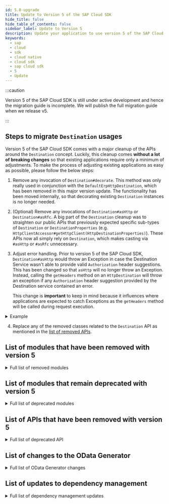 ```yaml
---
id: 5.0-upgrade
title: Update to Version 5 of the SAP Cloud SDK
hide_title: false
hide_table_of_contents: false
sidebar_label: Update to Version 5
description: Update your application to use version 5 of the SAP Cloud SDK
keywords:
  - sap
  - cloud
  - sdk
  - cloud native
  - cloud sdk
  - sap cloud sdk
  - 5
  - Update
---
```


:::caution

Version 5 of the SAP Cloud SDK is still under active development and hence the migration guide is incomplete.
We will publish the full migration guide when we release v5.

:::

## Steps to migrate `Destination` usages

Version 5 of the SAP Cloud SDK comes with a major cleanup of the APIs around the `Destination` concept.
Luckily, this cleanup comes **without a lot of breaking changes** so that existing applications require only a minimum of adjustments.
To make the process of adjusting existing applications as easy as possible, please follow the below steps:

1.  Remove any invocation of `Destination#decorate`.
    This method was only really used in conjunction with the `DefaultErpHttpDestination`, which has been removed in this major version update.
    The functionality has been moved internally, so that decorating existing `Destination` instances is no longer needed.

2.  (Optional) Remove any invocations of `Destination#asHttp` or `Destination#asRfc`.
    A big part of the `Destination` cleanup was to straighten our public APIs that previously expected specific sub-types of `Destination` or `DestinationProperties` (e.g. `HttpClientAccessor#getHttpClient(HttpDestinationProperties)`).
    These APIs now all simply rely on `Destination`, which makes casting via `#asHttp` or `#asRfc` unnecessary.

3.  Adjust error handling.
    Prior to version 5 of the SAP Cloud SDK, `Destination#asHttp` would throw an Exception in case the Destination Service wasn't able to provide valid `Authorization` header suggestions.
    This has been changed so that `asHttp` will no longer throw an Exception.
    Instead, calling the `getHeaders` method on an `HttpDestination` will throw an exception if any `Authorization` header suggestion provided by the Destination service contained an error.

    This change is **important** to keep in mind because it influences where applications are expected to catch Exceptions as the `getHeaders` method will be called during request execution.

<details>
<summary>Example</summary>

Given the following code:

```java
Try<Destination> maybeDestination = DestinationAccessor.tryGetDestination("my-destination");
if (maybeDestination.isFailure()) {
    throw new IllegalStateException("Unable to retrieve 'my-destination'.", maybeDestination.getCause());
}

HttpDestination httpDestination;
try {
    httpDestination = maybeDestination.get().asHttp();
} catch (DestinationAccessException e) {
    throw new IllegalStateException("Destination service wasn't able to provide a valid HTTP destination.", e);
}

try {
    new MyODataService().getAllEntities().executeRequest(httpDestination);
} catch (ODataException e) {
    throw new IllegalStateException("Unable to retrieve odata entities.", e);
}
```

The code should be updated like this:

```diff
Try<Destination> maybeDestination = DestinationAccessor.tryGetDestination("my-destination");
if (maybeDestination.isFailure()) {
    throw new IllegalStateException("Unable to retrieve 'my-destination'.", maybeDestination.getCause());
}

- HttpDestination httpDestination;
- try {
-   httpDestination = maybeDestination.get().asHttp();
- } catch (DestinationAccessException e) {
-   throw new IllegalStateException("Destination service wasn't able to provide a valid HTTP destination.", e);
- }

try {
-   new MyODataService().getAllEntities().executeRequest(httpDestination);
+   new MyODataService().getAllEntities().executeRequest(maybeDestination.get());
+ } catch (DestinationAccessException e) {
+   throw new IllegalStateException("Destination service wasn't able to provide a valid HTTP destination.", e);
} catch (ODataException e) {
    throw new IllegalStateException("Unable to retrieve odata entities.", e);
}
```

</details>

4.  Replace any of the removed classes related to the `Destination` API as mentioned in the [list of removed APIs](#list-of-apis-that-have-been-removed-with-version-5).

<!-- The following section has been commented out, as it doesn't really fit our migration guide. However, having this as a blog post might be suitable.
## Changes to the `Destination` API

One of the biggest changes in version 5 of the SAP Cloud SDK for Java evolves around the `Destination` API.
Our primary goal with the following changes is to improve reusability of the `Destination` APIs across different runtime environments.
As an added benefit, we also made the APIs simpler and easier to understand as we eliminated vast parts of (seemingly) duplicated implementations.

### Unification of `HttpDestination` implementations

Up until version 5 of the SAP Cloud SDK, modules were structured around the idea of splitting implementations for different runtime environments.
As a consequence, there were many different implementations of the `HttpDestination` interface, such as `DefaultHttpDestination`, `ScpCfHttpDestination`, and `ScpNeoHttpDestination`.
This structure was not optimal as those classes were mostly identical but still behaved slighlty differently in some cases.

In version 5, these differences were eliminated by removing all implementations but the `DefaultHttpDestination`, which is now the one and only implementation of the `HttpDestination` that is shipped within the SAP Cloud SDK.
One part of the removal of existing classes was to consolidate the slight differences in behavior of the previous implementations.
Therefore, consumers shouldn't notice any differences in behavior when using the `DefaultHttpDestination` compared to the previous implementations, regardless on where their application is running.

### Simplification of APIs that expect `Destination` instances

In the past, many of the SAP Cloud SDK's APIs were tailored towards a specific type of `Destination`.
The `HttpClientAccessor`, for example, required an instance of `HttpDestinationProperties` to be passed in order to create an `HttpClient` instance.
This was not optimal as it required consumers to explicitly cast `Destination` instances they retrieved from the `DestinationAccessor` by using the `asHttp` method.
In version 5, we changed our public APIs that previously relied on specific sub-types of `Destination` (or `DestinationProperties`) to use the `Destination` interface directly.
That way, customers no longer need to worry about casting `Destination` instances to a specific sub-type - this will be done automatically within the SAP Cloud SDK.

The `asHttp` (as well as the `asRfc`) methods are still available on the `Destination` interface, but they are no longer mandatory to be called from the application's side.

### Removed API and changed error behavior

Version 5 of the SAP Cloud SDK removes the `decorate(...)` method from the `Destination` interface.
This method was previously needed to cover SAP specific On-Premise features.
These features, however, are now integrated into the `DefaultHttpDestination` implementation so that the `decorate(...)` method is no longer needed.

Furthermore, we slightly updated the behavior of `asHttp`:
This method **no longer** throws an Exceptions in case the Destination Service wasn't able to provide a valid `Authorization` header.
Instead, an Exception will be thrown when the `getHeaders` method is used, for example, during the actual request execution.
This is an improvement especially for use cases where the application wants to use the provided convenience getters for HTTP specific properties without actually trying to establish a connection to the target system.

Moreover, the `HttpClientAccessor.getHttpClient` method now provides an overload accepting `Destination` instances directly.
However, this method will throw an Exception in case the provided `Destination` instance is not an instance of `HttpDestination` or cannot be converted to such.
This allows you to pass in your `Destination`s without the need to call `asHttp` before.

Additionally, `asHttp` and `asRfc` will no longer always return a new instance of `HttpDestination` or `RfcDestination` if the current object is already an instance of `HttpDestination` or `RfcDestination` respectively.
-->

## List of modules that have been removed with version 5

<details>
    <summary>Full list of removed modules</summary>

- Blockchain:
  - `blockchain-business-services-sdk`
  - `blockchain-business-services-visibility`
  - `blockchain-client-fabric`
  - `blockchain-client-multichain`
  - `scp-blockchain`
- Neo related modules:
  - `auditlog-scp-neo`
  - `cloudplatform-connectivity-scp-neo`
  - `cloudplatform-core-scp-neo`
  - `scp-neo`
  - `security-scp-neo`
  - `tenant-scp-neo`
  - `concurrency-scp-neo`
- Pregenerated clients
  - `scp-workflow-cf`
  - `btp-business-rules`
- Others:
  - `com.sap.cloud.sdk:sdk-sjb-bom`
  - `com.sap.cloud.sdk.archetypes:sdk-neo-javaee7`
  - `com.sap.cloud.sdk.plugins:plugins-parent`
  - `com.sap.cloud.sdk.plugins:scp-neo-maven-plugin`
  - `com.sap.cloud.sdk.cloudplatform:security-servlet`
  - `com.sap.cloud.sdk.cloudplatform:auditlog`
  - `com.sap.cloud.sdk.cloudplatform:auditlog-scp-cf`
  - `com.sap.cloud.sdk.cloudplatform:auditlog-scp-neo`
  - `com.sap.cloud.sdk.datamodel:odata-generator-cli`
    - Call the generator directly as a maven plugin: `mvn com.sap.cloud.sdk.datamodel:odata-generator-maven-plugin:5.0.0:generate`
  - `com.sap.cloud.sdk.datamodel:odata-v4-generator-cli`
    - Call the generator directly as a maven plugin: `mvn com.sap.cloud.sdk.datamodel:odata-v4-generator-maven-plugin:5.0.0:generate`
  - `com.sap.cloud.sdk.datamodel:openapi-generator-cli`
    - Call the generator directly as a maven plugin: `mvn com.sap.cloud.sdk.datamodel:openapi-generator-maven-plugin:5.0.0:generate`

</details>

## List of modules that remain deprecated with version 5

<details>
    <summary>Full list of deprecated modules</summary>

- `com.sap.cloud.sdk.s4hana:s4hana-connectivity`
- `com.sap.cloud.sdk.s4hana:s4hana-core`
- `com.sap.cloud.sdk.s4hana:rfc`
- `com.sap.cloud.sdk.datamodel:soap`
- `com.sap.cloud.sdk.cloudplatform:auditlog-scp-cf`

</details>

## List of APIs that have been removed with version 5

<!-- vale off -->

<details>
  <summary>Full list of deprecated API</summary>

  <table>
    <thead>
      <tr>
        <td>
          <b>API</b>
        </td>
        <td>
          <b>Replacement</b>
        </td>
        <td>
          <b>Comment</b>
        </td>
      </tr>
    </thead>
    <tbody>
      <tr>
        <td>DefaultErpHttpDestination</td>
        <td>HttpDestination</td>
        <td>
          HttpDestination now automatically adds sap-client and sap-language
          headers defined on the destination
        </td>
      </tr>
      <tr>
        <td>ErpHttpDestination</td>
        <td>DefaultHttpDestination</td>
        <td>-</td>
      </tr>
      <tr>
        <td>ErpHttpDestinationProperties</td>
        <td>DefaultHttpDestination</td>
        <td>-</td>
      </tr>
      <tr>
        <td>ErpHttpDestinationUtils</td>
        <td>-</td>
        <td>No replacement necessary</td>
      </tr>
      <tr>
        <td>AbstractHttpDestination</td>
        <td>-</td>
        <td>No replacement necessary</td>
      </tr>
      <tr>
        <td>WrappedDestination</td>
        <td>-</td>
        <td>No replacement necessary</td>
      </tr>
      <tr>
        <td>AbstractScpDestination</td>
        <td>-</td>
        <td>No replacement necessary</td>
      </tr> 
      <tr>
        <td>AbstractScpDestinationBuilder</td>
        <td>-</td>
        <td>No replacement necessary</td>
      </tr>
      <tr>
        <td>ScpCfDestination</td>
        <td>-</td>
        <td>No replacement necessary</td>
      </tr>
      <tr>
        <td>ScpCfHttpDestination</td>
        <td>DefaultHttpDestination</td>
        <td>-</td>
      </tr>
      <tr>
        <td>ScpCfRfcDestination</td>
        <td>DefaultRfcDestination</td>
        <td>-</td>
      </tr>
      <tr>
        <td>StringConverter</td>
        <td>Java Standard Library</td>
        <td>
          The Java Standard Library offers the same features, e.g.
          <code>SimpleDateFormat</code> or <code>DateTimeFormatter</code>, with the
          pattern
          <code>yyyy-MM-dd</code> or <code>yyyy-MM-dd HH:mm:ss</code>
        </td>
      </tr>
      <tr>
        <td>StringValidator</td>
        <td>
          <a href="https://commons.apache.org/proper/commons-codec/">
            Apache Commons Codec
          </a>
        </td>
        <td>
          Use libraries like{' '}
          <a href="https://commons.apache.org/proper/commons-codec/">
            Apache Commons Codec
          </a>
          , which offers a{' '}
          <a href="https://commons.apache.org/proper/commons-codec/apidocs/org/apache/commons/codec/binary/Base64.html">
            Base64
          </a>{' '}
          class.
        </td>
      </tr>
      <tr>
        <td>ClientCredentialsValidator</td>
        <td>Java Standard Library</td>
        <td>
          For validation client secrets see <code>StringValidator</code> above.
          To validate the client id, try to match the regular expression
          <code>[a-zA-Z0-9\\-!|]+</code>.
        </td>
      </tr>
      <tr>
        <td>OAuth2ServiceProvider</td>
        <td><a href="https://github.com/SAP/cloud-security-services-integration-library/tree/main/token-client">SAP BTP Java Token Client</a></td>
        <td>
          Please directly use the <a href="https://github.com/SAP/cloud-security-services-integration-library/tree/main/token-client">SAP BTP Java Token Client</a> library instead.
        </td>
      </tr>
      <tr>
        <td>AuthTokenBuilder</td>
        <td><a href="https://github.com/auth0/java-jwt">Java JWT implementation</a></td>
        <td>
          For creating an <code>AuthToken</code> from scratch, please manually define the claims and optional audience field. For example:
          <pre>String jwt = JWT.create()<br />
          &nbsp;&nbsp;.withClaim("zid", "tenant-id")<br />
          &nbsp;&nbsp;.withClaim("iss", "http://subscriber.domain")<br />
          &nbsp;&nbsp;.withAudience("my-app!t123")<br />
          &nbsp;&nbsp;.sign(Algorithm.none());<br />
          AuthToken token = new AuthToken(JWT.decode(jwt));</pre>
          Alternatively for creating extended unit tests based on token handling, please find the <a href="https://github.com/SAP/cloud-security-services-integration-library/tree/main/java-security-test">SAP BTP Java Security Test</a> library instead.
        </td>
      </tr>
      <tr>
        <td>AuditLogger</td>
        <td>-</td>
        <td>
          Please approach the SAP Cloud SDK development team about migration guidance by <a href="https://github.com/SAP/cloud-sdk-java/issues/new">creating a GitHub support issue</a>.
          <br />
          This change also affects the Auditlog integration with the S/4HANA Connectivity module.
        </td>
      </tr>
      <tr>
        <td>ScpCfPrincipal</td>
        <td>DefaultPrincipal</td>
        <td> - </td>
      </tr>
      <tr>
        <td>ScpCfPrincipalFacade</td>
        <td>DefaultPrincipalFacade</td>
        <td> - </td>
      </tr>
      <tr>
        <td>LocalScopePrefixProvider</td>
        <td>-</td>
        <td>No replacement.</td>
      </tr>
      <tr>
        <td>DefaultLocalScopePrefixProvider</td>
        <td>-</td>
        <td>No replacement.</td>
      </tr>
      <tr>
        <td>LocalScopePrefixExtractor</td>
        <td>-</td>
        <td>No replacement.</td>
      </tr>
      <tr>
        <td>Audience</td>
        <td><a href= "https://github.com/SAP/cloud-security-services-integration-library/tree/main">
                    SAP BTP Security Services Integration Libraries</a></td>
        <td id="XsuaaComment">Use the SAP BTP Security Services Integration Libraries to retrieve token information from the token stored
                    in the <code>SecurityContext</code>. For example: <br />
         <pre>
         Token token = SecurityContext.getToken(); <br />
         String audience = token.getClaimAsString(TokenClaims.AUDIENCE); <br />
         List&ltString&gt scopes = token.getClaimAsStringList(TokenClaims.XSUAA.SCOPES); <br />
         ...
         </pre>
         See the <a href= "https://github.com/SAP/cloud-security-services-integration-library/blob/main/java-api/src/main/java/com/sap/cloud/security/token/TokenClaims.java">
                    <code>TokenClaims</code></a> class for additional claims.
        </td>
      </tr>
      <tr>
        <td>Authorization</td>
        <td><a href= "https://github.com/SAP/cloud-security-services-integration-library/tree/main">
                    SAP BTP Security Services Integration Libraries</a></td>
        <td>See comment on <a href="#XsuaaComment">retrieving token information.</a></td>
      </tr>
      <tr>
        <td>Role</td>
        <td><a href= "https://github.com/SAP/cloud-security-services-integration-library/tree/main">
                            SAP BTP Security Services Integration Libraries</a></td>
        <td>See comment on <a href="#XsuaaComment">retrieving token information.</a></td>
      </tr>
      <tr>
        <td>Scope</td>
        <td><a href= "https://github.com/SAP/cloud-security-services-integration-library/tree/main">
                            SAP BTP Security Services Integration Libraries</a></td>
        <td>See comment on <a href="#XsuaaComment">retrieving token information.</a></td>
      </tr>
      <tr>
        <td>TenantSpecificAuthorization</td>
        <td><a href= "https://github.com/SAP/cloud-security-services-integration-library/tree/main">
                            SAP BTP Security Services Integration Libraries</a></td>
        <td>See comment on <a href="#XsuaaComment">retrieving token information.</a></td>
      </tr>
      <tr>
        <td>UserSpecificAuthorization</td>
        <td><a href= "https://github.com/SAP/cloud-security-services-integration-library/tree/main">
                            SAP BTP Security Services Integration Libraries</a></td>
        <td>See comment on <a href="#XsuaaComment">retrieving token information.</a></td>
      </tr>
      <tr>
        <td>PrincipalAttribute</td>
        <td><a href= "https://github.com/SAP/cloud-security-services-integration-library/tree/main">
                            SAP BTP Security Services Integration Libraries</a></td>
        <td>See comment on <a href="#XsuaaComment">retrieving token information.</a></td>
      </tr>
      <tr>
        <td>CollectionPrincipalAttribute</td>
        <td><a href= "https://github.com/SAP/cloud-security-services-integration-library/tree/main">
                            SAP BTP Security Services Integration Libraries</a></td>
        <td>See comment on <a href="#XsuaaComment">retrieving token information.</a></td>
      </tr>
      <tr>
        <td>SimplePrincipalAttribute</td>
        <td><a href= "https://github.com/SAP/cloud-security-services-integration-library/tree/main">
                            SAP BTP Security Services Integration Libraries</a></td>
        <td>See comment on <a href="#XsuaaComment">retrieving token information.</a></td>
      </tr>
      <tr>
        <td>StringCollectionPrincipalAttribute</td>
        <td><a href= "https://github.com/SAP/cloud-security-services-integration-library/tree/main">
                            SAP BTP Security Services Integration Libraries</a></td>
        <td>See comment on <a href="#XsuaaComment">retrieving token information.</a></td>
      </tr>
      <tr>
        <td>StringPrincipalAttribute</td>
        <td><a href= "https://github.com/SAP/cloud-security-services-integration-library/tree/main">
                            SAP BTP Security Services Integration Libraries</a></td>
        <td>See comment on <a href="#XsuaaComment">retrieving token information.</a></td>
      </tr>
      <tr>
        <td>ScpCfDestinationRetrievalStrategy.CURRENT_TENANT_THEN_PROVIDER</td>
        <td>-</td>
        <td>Please query subscriber and provider tenants individually instead using <code>ONLY_SUBSCRIBER</code> and <code>ALWAYS_PROVIDER</code></td>
      </tr>
    </tbody>
  </table>
</details>

## List of changes to the OData Generator

<details>
    <summary>Full list of OData Generator changes</summary>

- `javax.inject.Named` annotation removed from code generated by the OData v2 and v4 generators. With that, [the `javax.inject` dependency](https://search.maven.org/artifact/javax.inject/javax.inject) is no longer needed to compile the generated code.

</details>

## List of updates to dependency management

<details>
    <summary>Full list of dependency management updates</summary>

- `javax.inject.Named` annotation removed from code generated by the OData v2 and v4 generators. With that, [the `javax.inject` dependency](https://search.maven.org/artifact/javax.inject/javax.inject) is no longer needed to compile the generated code.
- [The `jcl-over-slf4j` dependency](https://search.maven.org/artifact/org.slf4j/jcl-over-slf4j) is no longer needed in Spring Boot 3 applications. Should you wish to include it, be sure to define the dependency version.

</details>

<!--
## Introduction

Version 5 of the SAP Cloud SDK is here and we highly recommend updating to it as soon as possible.
It brings various improvements while keeping the necessary adjustments to an absolute minimum.

There is a good chance that just bumping the version to `5.0.0` is already enough, without the need for any further adjustments.
In particular, updating may be straightforward if you are not using any deprecated API.

:::note Release Blog Post
For more information also check out our version 5 release blog post
:::

## Before You Update

Before you increase the SAP Cloud SDK version to 5 it can be beneficial to migrate any usage of **deprecated API** first.
Follow the deprecation note of the Javadoc in case you are still using deprecated API from the SAP Cloud SDK.
Most deprecated API is removed With version 5.

 -->
<!-- vale off -->
<!--

<details>
    <summary>Full list of deprecated API</summary>

  <table>
    <thead>
        <tr>
            <td><b>API</b></td>
            <td><b>Replacement</b></td>
            <td><b>Comment</b></td>
        </tr>
    </thead>
    <tbody>
          <tr>
            <td>DefaultErpHttpDestination</td>
            <td>HttpDestination</td>
            <td>
              HttpDestination now automatically adds sap-client and sap-language
              headers defined on the destination
            </td>
          </tr>
          <tr>
            <td>ErpHttpDestination</td>
            <td>-</td>
            <td>No replacement necessary</td>
          </tr>
          <tr>
            <td>ErpHttpDestinationProperties</td>
            <td>-</td>
            <td>No replacement necessary</td>
          </tr>
          <tr>
            <td>ErpHttpDestinationUtils</td>
            <td>-</td>
            <td>No replacement necessary</td>
          </tr>
        <tr>
            <td></td>
            <td></td>
            <td></td>
        </tr>
    </tbody>
</table>

</details>

## Update Your POM.XML

 -->
<!-- vale on -->
<!--


Begin by upgrading the version to `5.0.0`.
Make sure to apply this for all the places where you declare the SAP Cloud SDK version.
Typically, this is the `sdk-bom` in the dependency management section.

In case you are using any of the code generators (OData, OpenAPI) also increase the version for those.

:::tip Verify the version
You can run `mvn dependency:tree | grep 'com.sap.cloud.sdk'` to verify that all entries are consistently on version 5.
:::

Finally, version 5 discontinued some (legacy) modules and plugins.
Most notably are:

- All Neo related modules
- The SAP Java Buildpack BOM: [replacement Tomcat/TomEE BOMs](dependencies#the-sap-cloud-sdk-bill-of-material)

Remove them if they are present in your pom files.

<details>
    <summary>Full list of removed modules</summary>

- Blockchain:
  - `blockchain-business-services-sdk`
  - `blockchain-business-services-visibility`
  - `blockchain-client-fabric`
  - `blockchain-client-multichain`
  - `scp-blockchain`
- Neo related modules:
  - `auditlog-scp-neo`
  - `cloudplatform-connectivity-scp-neo`
  - `cloudplatform-core-scp-neo`
  - `scp-neo`
  - `security-scp-neo`
  - `tenant-scp-neo`
  - `concurrency-scp-neo`
- Pregenerated clients
  - `scp-workflow-cf`
  - `btp-business-rules`
- Others:
  - `com.sap.cloud.sdk:sdk-sjb-bom`
  - `com.sap.cloud.sdk.archetypes:sdk-neo-javaee7`
  - `com.sap.cloud.sdk.plugins:plugins-parent`
  - `com.sap.cloud.sdk.plugins:scp-neo-maven-plugin`

</details>

We deprecated some modules in version 5, if you are using any of them, please note that support for them may not be continued in upcoming major versions.

<details>
    <summary>Full list of deprecated modules</summary>

- `com.sap.cloud.sdk.s4hana:s4hana-connectivity`
- `com.sap.cloud.sdk.s4hana:s4hana-core`
- `com.sap.cloud.sdk.s4hana:rfc`
- `com.sap.cloud.sdk.datamodel:soap`
- `com.sap.cloud.sdk.cloudplatform:auditlog-scp-cf`

</details>

## Pregenerated Clients

OData and OpenAPI pregenerated clients have been removed, the replacement is to generate clients with the
[OData](../features/odata/generator.mdx) or the [OpenAPI](../features/rest/generate-rest-client.mdx) code generator.
Specifications are available at [SAP Business Accelerator Hub](https://api.sap.com/).

## Get Support

Having trouble with any of the update steps?
Please don't hesitate to reach out to us!

You can find our [public and internal support channels here](/docs/overview/get-support).

## Further Changes

At this point the update is probably already complete.
There are more technically breaking API changes in version 5 that likely won't affect your project.
Still, they are listed here for completeness and easy access.

### Others

The most notable remaining changes are:

-
 -->
